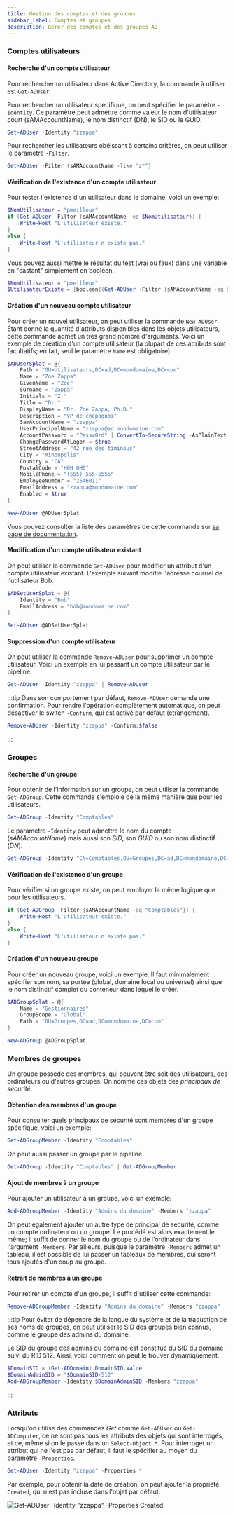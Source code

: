 ```yaml
---
title: Gestion des comptes et des groupes
sidebar_label: Comptes et groupes
description: Gérer des comptes et des groupes AD
---
```


### Comptes utilisateurs

#### Recherche d'un compte utilisateur 

Pour rechercher un utilisateur dans Active Directory, la commande à utiliser est `Get-ADUser`.

Pour rechercher un utilisateur spécifique, on peut spécifier le paramètre `-Identity`. Ce paramètre peut admettre comme valeur le nom d'utilisateur court (sAMAccountName), le nom distinctif (DN), le SID ou le GUID.

```powershell
Get-ADUser -Identity "zzappa"
```

Pour rechercher les utilisateurs obéissant à certains critères, on peut utiliser le paramètre `-Filter`.

```powershell
Get-ADUser -Filter {sAMAccountName -like "z*"}
```

#### Vérification de l'existence d'un compte utilisateur

Pour tester l'existence d'un utilisateur dans le domaine, voici un exemple:

```powershell
$NomUtilisateur = "pmeilleur"
if (Get-ADUser -Filter {sAMAccountName -eq $NomUtilisateur}) {
    Write-Host "L'utilisateur existe."
}
else {
    Write-Host "L'utilisateur n'existe pas."
}
```

Vous pouvez aussi mettre le résultat du test (vrai ou faux) dans une variable en "castant" simplement en booléen.

```powershell
$NomUtilisateur = "pmeilleur"
$UtilisateurExiste = [boolean](Get-ADUser -Filter {sAMAccountName -eq $NomUtilisateur})
```


#### Création d'un nouveau compte utilisateur

Pour créer un nouvel utilisateur, on peut utiliser la commande `New-ADUser`. Étant donné la quantité d'attributs disponibles dans les objets utilisateurs, cette commande admet un très grand nombre d'arguments. Voici un exemple de création d'un compte utilisateur (la plupart de ces attributs sont facultatifs; en fait, seul le paramètre `Name` est obligatoire).

```powershell
$ADUserSplat = @{
    Path = "OU=Utilisateurs,DC=ad,DC=mondomaine,DC=com"
    Name = "Zoe Zappa"
    GivenName = "Zoé"
    Surname = "Zappa"
    Initials = "Z."
    Title = "Dr."
    DisplayName = "Dr. Zoé Zappa, Ph.D."
    Description = "VP de chépoquoi"
    SamAccountName = "zzappa"
    UserPrincipalName = "zzappa@ad.mondomaine.com"
    AccountPassword = "Passw0rd" | ConvertTo-SecureString -AsPlainText -Force
    ChangePasswordAtLogon = $true
    StreetAddress = "42 rue des timinous"
    City = "Minoupolis"
    Country = "CA"
    PostalCode = "H0H 0H0"
    MobilePhone = "(555) 555-5555"
    EmployeeNumber = "2546011"
    EmailAddress = "zzappa@mondomaine.com"
    Enabled = $true
}

New-ADUser @ADUserSplat
```

Vous pouvez consulter la liste des paramètres de cette commande sur [sa page de documentation](https://learn.microsoft.com/fr-ca/powershell/module/activedirectory/new-aduser).

#### Modification d'un compte utilisateur existant

On peut utiliser la commande `Set-ADUser` pour modifier un attribut d'un compte utilisateur existant. L'exemple suivant modifie l'adresse courriel de l'utilisateur Bob.

```powershell
$ADSetUserSplat = @{
    Identity = "Bob"
    EmailAddress = "bob@mondomaine.com"
}

Set-ADUser @ADSetUserSplat
```


#### Suppression d'un compte utilisateur

On peut utiliser la commande `Remove-ADUser` pour supprimer un compte utilisateur. Voici un exemple en lui passant un compte utilisateur par le pipeline.

```powershell
Get-ADUser -Identity "zzappa" | Remove-ADUser
```

:::tip
Dans son comportement par défaut, `Remove-ADUser` demande une confirmation. Pour rendre l'opération complètement automatique, on peut désactiver le switch `-Confirm`, qui est activé par défaut (étrangement).

```powershell
Remove-ADUser -Identity "zzappa" -Confirm:$false
```
:::


### Groupes

#### Recherche d'un groupe

Pour obtenir de l'information sur un groupe, on peut utiliser la commande `Get-ADGroup`. Cette commande s'emploie de la même manière que pour les utilisateurs.

```powershell
Get-ADGroup -Identity "Comptables"
```

Le paramètre `-Identity` peut admettre le nom du compte (*sAMAccountName*) mais aussi son *SID*, son *GUID* ou son nom distinctif (*DN*).

```powershell
Get-ADGroup -Identity "CN=Comptables,OU=Groupes,DC=ad,DC=mondomaine,DC=com"
```

#### Vérification de l'existence d'un groupe

Pour vérifier si un groupe existe, on peut employer la même logique que pour les utilisateurs.

```powershell
if (Get-ADGroup -Filter {sAMAccountName -eq "Comptables"}) {
    Write-Host "L'utilisateur existe."
}
else {
    Write-Host "L'utilisateur n'existe pas."
}
```

#### Création d'un nouveau groupe

Pour créer un nouveau groupe, voici un exemple. Il faut minimalement spécifier son nom, sa portée (global, domaine local ou universel) ainsi que le nom distinctif complet du conteneur dans lequel le créer.

```powershell
$ADGroupSplat = @{
    Name = "Gestionnaires"
    GroupScope = "Global"
    Path = "OU=Groupes,DC=ad,DC=mondomaine,DC=com"
}

New-ADGroup @ADGroupSplat
```


### Membres de groupes

Un groupe possède des membres, qui peuvent être soit des utilisateurs, des ordinateurs ou d'autres groupes. On nomme ces objets des *principaux de sécurité*. 

#### Obtention des membres d'un groupe

Pour consulter quels principaux de sécurité sont membres d'un groupe spécifique, voici un exemple:

```powershell
Get-ADGroupMember -Identity "Comptables"
```

On peut aussi passer un groupe par le pipeline.

```powershell
Get-ADGroup -Identity "Comptables" | Get-ADGroupMember
```

#### Ajout de membres à un groupe

Pour ajouter un utilisateur à un groupe, voici un exemple:

```powershell
Add-ADGroupMember -Identity "Admins du domaine" -Members "zzappa"
```

On peut également ajouter un autre type de principal de sécurité, comme un compte ordinateur ou un groupe. Le procédé est alors exactement le même; il suffit de donner le nom du groupe ou de l'ordinateur dans l'argument `-Members`. Par ailleurs, puisque le paramètre `-Members` admet un tableau, il est possible de lui passer un tableaux de membres, qui seront tous ajoutés d'un coup au groupe.


#### Retrait de membres à un groupe

Pour retirer un compte d'un groupe, il suffit d'utiliser cette commande:

```powershell
Remove-ADGroupMember -Identity "Admins du domaine" -Members "zzappa"
```

:::tip
Pour éviter de dépendre de la langue du système et de la traduction de ses noms de groupes, on peut utiliser le SID des groupes bien connus, comme le groupe des admins du domaine.

Le SID du groupe des admins du domaine est constitué du SID du domaine suivi du RID 512. Ainsi, voici comment on peut le trouver dynamiquement.

```powershell
$DomainSID = (Get-ADDomain).DomainSID.Value
$DomainAdminSID = "$DomainSID-512"
Add-ADGroupMember -Identity $DomainAdminSID -Members "zzappa"
```
:::



### Attributs

Lorsqu'on utilise des commandes *Get* comme `Get-ADUser` ou `Get-ADComputer`, ce ne sont pas tous les attributs des objets qui sont interrogés, et ce, même si on le passe dans un `Select-Object *`. Pour interroger un attribut qui ne l'est pas par défaut, il faut le spécifier au moyen du paramètre `-Properties`.

```powershell
Get-ADUser -Identity "zzappa" -Properties *
```

Par exemple, pour obtenir la date de création, on peut ajouter la propriété `Created`, qui n'est pas incluse dans l'objet par défaut.

![Get-ADUser -Identity "zzappa" -Properties Created](./aduser-properties.png)




